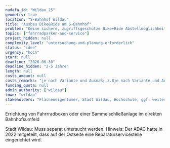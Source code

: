 ```yaml
---
nudafa_id: "Wildau_25"
geometry: true
location: "S-Bahnhof Wildau"
title: "Ausbau Bike&Ride am S-Bahnhof"
problem: "Keine sichere, zugriffsgeschütze Bike+Ride Abstellmöglichkeiten für wertvollere Fahrräder am Bahnhof (Bedarf s. VBB Studie; S8-Verlängerung bis Wildau in 10/2022)"
topics: ["fahrradparken-and-service"]
project_hidden: null
complexity_level: "untersuchung-und-planung-erforderlich"
status: "idee"
urgency: "hoch"
start: null
deadline: "2026-06-30"
deadline_hidden: "2-5 Jahre"
length: null
costs_amount: null
costs_remarks: "je nach Variante und Ausmaß; z.Bje nach Variante und Ausmaß; z.B. Bike&Ride-Boxen der Fa. Kienzler kosten aktuell 37 TEUR netto (12 Stück, davon 6 mit Lademöglichkeit für Pedelecs, inkl. Zugangssystem). . Bike&Ride-Boxen der Fa. Kienzler kosten aktuell 37 TEUR netto (12 Stück, davon 6 mit Lademöglichkeit für Pedelecs, inkl. Zugangssystem)BMU-Kommunalrichtlinie (65 %), MIL Förderung"
funding_quota: null
admin_authority: ["wildau"]
town: "wildau"
stakeholders: "Flächeneigentümer, Stadt Wildau, Hochschule, ggf. weitere Akteure wie z.B. Studentenwerk Potsdam"
---
```

Errichtung von Fahrrradboxen oder einer Sammelschließanlage im direkten Bahnhofsumfeld

Stadt Wildau: Muss separat untersucht werden.
Hinweis: Der ADAC hatte in 2022 mitgeteilt, dass auf der Ostseite eine Reparaturservicestelle eingerichtet wird.
